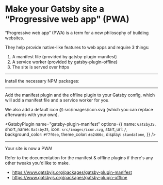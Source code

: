 # Make your Gatsby site a “Progressive web app" (PWA)

“Progressive web app” (PWA) is a term for a new philosophy of building websites.

They help provide native-like features to web apps and require 3 things:

1. A manifest file (provided by gatsby-plugin-manifest)
2. A service worker (provided by gatsby-plugin-offline)
3. The site is served over https

---

Install the necessary NPM packages:

<NPMPackage name="gatsby-plugin-manifest" />
<NPMPackage name="gatsby-plugin-offline" />

---

Add the manifest plugin and the offline plugin to your Gatsby config, which will add a manifest file and a service worker for you.

We also add a default icon @ src/images/icon.svg (which you can replace afterwards with your own).

<File
  path="src/images/icon.png"
  content="https://github.com/gatsbyjs/gatsby/raw/master/docs/tutorial/part-eight/icon.png"
/>

<GatsbyPlugin
  name="gatsby-plugin-manifest"
  options={{
    name: `GatsbyJS`,
    short_name: `GatsbyJS`,
    icon: `src/images/icon.svg`,
    start_url: `/`,
    background_color: `#f7f0eb`,
    theme_color: `#a2466c`,
    display: `standalone`,
  }}
/>

<GatsbyPlugin name="gatsby-plugin-offline" />

---

Your site is now a PWA!

Refer to the documentation for the manifest & offline plugins if there's any
other tweaks you'd like to make.

- https://www.gatsbyjs.org/packages/gatsby-plugin-manifest
- https://www.gatsbyjs.org/packages/gatsby-plugin-offline
